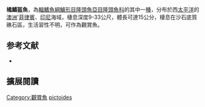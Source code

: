{{Speciesbox
| name = 橘鰭盔魚
| image = Pixie coris juvenile (Coris pictoides) (35031111623).jpg
| image_width = 250px
| status = LC
| status_system = IUCN3.1
| genus = Coris
| species = pictoides
| authority = Randall & Kuiter, 1982
| synonyms = 
}}

'''橘鰭盔魚'''，為[[輻鰭魚綱|輻鰭魚綱]][[鱸形目|鱸形目]][[隆頭魚亞目|隆頭魚亞目]][[隆頭魚科|隆頭魚科]]的其中一[[種|種]]，分布於西[[太平洋|太平洋]]的[[澳洲|澳洲]]'[[菲律賓|菲律賓]]、[[印尼|印尼]]海域，棲息深度9-33公尺，體長可達15公分，棲息在沙石底質礁石區，生活習性不明，可作為觀賞魚。

==参考文献==
*{{FishBase_species|genus=Coris|species=pictoides|year=2013|month=7}}
== 擴展閱讀 ==
{{refbegin}}
{{wikispecies-inline|Coris pictoides|橘鰭盔魚}}
{{refend}}
{{Taxonbar|from=Q2148012}}

[[Category:觀賞魚|Category:觀賞魚]]
[[Category:盔魚屬|pictoides]]


{{鱸形目小作品}}